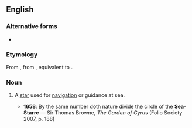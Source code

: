 {{also|seastar|sea star}}
==English==

===Alternative forms===
* {{l/en|sea-starre}}

===Etymology===
From {{etyl|enm|en}} {{recons|sesterre|lang=enm}}, from {{etyl|ang|en}} {{term|sæsteorra|sǣsteorra|a star which guides mariners at sea|lang=ang}}, equivalent to {{compound|sea|star|lang=en}}.

===Noun===
{{en-noun}}

# {{context|obsolete}} A [[star]] used for [[navigation]] or guidance at sea.
#* '''1658''': By the same number doth nature divide the circle of the '''Sea-Starre''' — Sir Thomas Browne, ''The Garden of Cyrus'' (Folio Society 2007, p. 188)